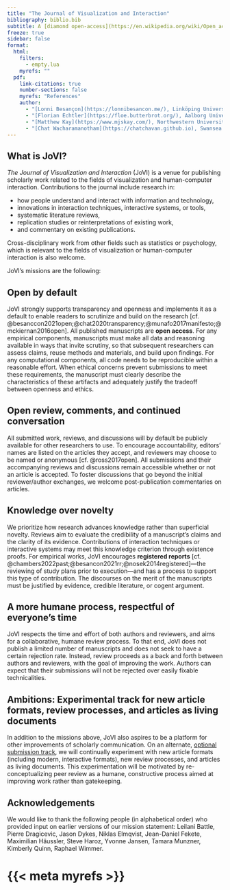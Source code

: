 ```yaml
---
title: "The Journal of Visualization and Interaction"
bibliography: biblio.bib
subtitle: A [diamond open-access](https://en.wikipedia.org/wiki/Open_access#Diamond/platinum_OA) journal for the [InfoVis](http://ieeevis.org/) and [HCI](https://chi.acm.org/) communities.
freeze: true
sidebar: false
format:
  html:
    filters:
      - empty.lua
    myrefs: ""
  pdf:
    link-citations: true
    number-sections: false
    myrefs: "References"
    author:
      - "[Lonni Besançon](https://lonnibesancon.me/), Linköping University"
      - "[Florian Echtler](https://floe.butterbrot.org/), Aalborg University"
      - "[Matthew Kay](https://www.mjskay.com/), Northwestern University"
      - "[Chat Wacharamanotham](https://chatchavan.github.io), Swansea University"
---
```


## What is JoVI?

_The Journal of Visualization and Interaction_ (JoVI) is a venue for publishing scholarly work related to the fields of visualization and human-computer interaction. Contributions to the journal include research in: 

* how people understand and interact with information and technology, 
* innovations in interaction techniques, interactive systems, or tools,
* systematic literature reviews, 
* replication studies or reinterpretations of existing work,
* and commentary on existing publications. 

Cross-disciplinary work from other fields such as statistics or psychology, which is relevant to the fields of visualization or human-computer interaction is also welcome. 

JoVI’s missions are the following:


## Open by default {#open}

JoVI strongly supports transparency and openness and implements it as a default to enable readers to scrutinize and build on the research [cf. @besanccon2021open;@chat2020transparency;@munafo2017manifesto;@mckiernan2016open]. All published manuscripts are **open access**. 
For any empirical components, manuscripts must make all data and reasoning available in ways that invite scrutiny, so that subsequent researchers can assess claims, reuse methods and materials, and build upon findings.
For any computational components, all code needs to be reproducible within a reasonable effort. When ethical concerns prevent submissions to meet these requirements, the manuscript must clearly describe the characteristics of these artifacts and adequately justify the tradeoff between openness and ethics.


## Open review, comments, and continued conversation {#open-review}

All submitted work, reviews, and discussions will by default be publicly available for other researchers to use. To encourage accountability, editors’ names are listed on the articles they accept, and reviewers may choose to be named or anonymous [cf. @ross2017open]. All submissions and their accompanying reviews and discussions remain accessible whether or not an article is accepted. To foster discussions that go beyond the initial reviewer/author exchanges, we welcome post-publication commentaries on articles. 


## Knowledge over novelty {#knowledge}

We prioritize how research advances knowledge rather than superficial novelty. Reviews aim to evaluate the credibility of a manuscript’s claims and the clarity of its evidence. Contributions of interaction techniques or interactive systems may meet this knowledge criterion through existence proofs. For empirical works, JoVI encourages **registered reports** [cf. @chambers2022past;@besancon2021rr;@nosek2014registered]—the reviewing of study plans prior to execution—and has a process to support this type of contribution. The discourses on the merit of the manuscripts must be justified by evidence, credible literature, or cogent argument. 


## A more humane process, respectful of everyone's time {#humane}

JoVI respects the time and effort of both authors and reviewers, and aims for a collaborative, humane review process. To that end, JoVI does not publish a limited number of manuscripts and does not seek to have a certain rejection rate. Instead, review proceeds as a back and forth between authors and reviewers, with the goal of improving the work. Authors can expect that their submissions will not be rejected over easily fixable technicalities.


## Ambitions: Experimental track for new article formats, review processes, and articles as living documents {#ambitions}

In addition to the missions above, JoVI also aspires to be a platform for other improvements of scholarly communication. On an alternate, [optional submission track](submit.qmd#experimental), we will continually experiment with new article formats (including modern, interactive formats), new review processes, and articles as living documents. This experimentation will be motivated by re-conceptualizing peer review as a humane, constructive process aimed at improving work rather than gatekeeping.

## Acknowledgements {#acks}

We would like to thank the following people (in alphabetical order) who provided input on earlier versions of our mission statement:
Leilani Battle,
Pierre Dragicevic,
Jason Dykes,
Niklas Elmqvist,
Jean-Daniel Fekete,
Maximilian Häussler,
Steve Haroz,
Yvonne Jansen,
Tamara Munzner,
Kimberly Quinn,
Raphael Wimmer.

# {{< meta myrefs >}}

::: {#refs}
:::
